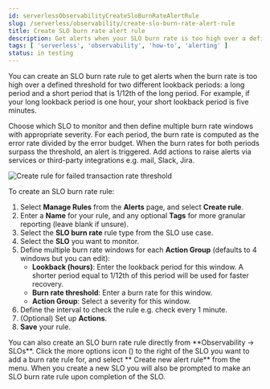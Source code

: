 ```yaml
---
id: serverlessObservabilityCreateSloBurnRateAlertRule
slug: /serverless/observability/create-slo-burn-rate-alert-rule
title: Create SLO burn rate alert rule
description: Get alerts when your SLO burn rate is too high over a defined period of time.
tags: [ 'serverless', 'observability', 'how-to', 'alerting' ]
status: in testing
---
```



<Testing />

You can create an SLO burn rate rule to get alerts when the burn rate is too high over a defined threshold for two different lookback periods: a long period and a short period that is 1/12th of the long period. For example, if your long lookback period is one hour, your short lookback period is five minutes. 

Choose which SLO to monitor and then define multiple burn rate windows with appropriate severity. For each period, the burn rate is computed as the error rate divided by the error budget. When the burn rates for both periods surpass the threshold, an alert is triggered. Add actions to raise alerts via services or third-party integrations e.g. mail, Slack, Jira. 

![Create rule for failed transaction rate threshold](../images/slo-alerts-create-rule.png)

To create an SLO burn rate rule:

1. Select **Manage Rules** from the **Alerts** page, and select **Create rule**.
1. Enter a **Name** for your rule, and any optional **Tags** for more granular reporting (leave blank if unsure).
1. Select the **SLO burn rate** rule type from the SLO use case.
1. Select the **SLO** you want to monitor.
1. Define multiple burn rate windows for each **Action Group** (defaults to 4 windows but you can edit):
    * **Lookback (hours)**: Enter the lookback period for this window. A shorter period equal to 1/12th of this period will be used for faster recovery.
    * **Burn rate threshold**: Enter a burn rate for this window.
    * **Action Group**: Select a severity for this window.
1. Define the interval to check the rule e.g. check every 1 minute.
1. (Optional) Set up **Actions**.
1. **Save** your rule.

<DocCallOut title="Tip">
You can also create an SLO burn rate rule directly from **Observability -> SLOs**. Click the more options icon (<DocIcon type="boxesVertical" title="More options" />) to the right of the SLO you want to add a burn rate rule for, and select **<DocIcon type="bell" title="Bell" /> Create new alert rule** from the menu. When you create a new SLO you will also be prompted to make an SLO burn rate rule upon completion of the SLO. 
</DocCallOut>

<Actions />

<Feedback slug="/serverless/observability/create-slo-burn-rate-alert-rule" filepath="docs/slos/create-slo-burn-rate-alert-rule.mdx" />

